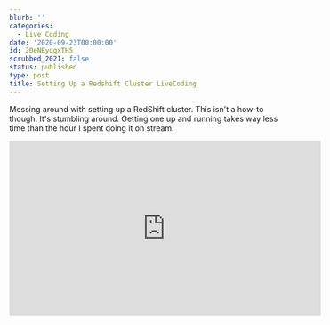 ```yaml
---
blurb: ''
categories:
  - Live Coding
date: '2020-09-23T00:00:00'
id: 20eNEyqqxTH5
scrubbed_2021: false
status: published
type: post
title: Setting Up a Redshift Cluster LiveCoding
---
```


Messing around with setting up a RedShift cluster. This isn't a how-to though. It's stumbling around. Getting one up and running takes way less time than the hour I spent doing it on stream.

<iframe width="560" height="315" src="https://www.youtube.com/embed/1uVvsPvn_C4" frameborder="0" allow="accelerometer; autoplay; clipboard-write; encrypted-media; gyroscope; picture-in-picture" allowfullscreen></iframe>
